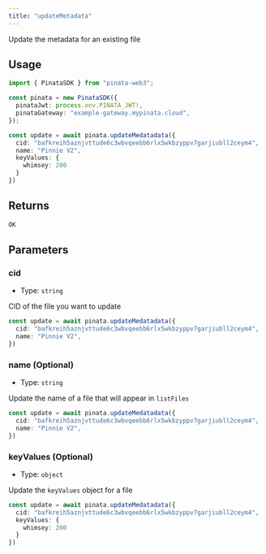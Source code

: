 ```yaml
---
title: "updateMetadata"
---
```


Update the metadata for an existing file

## Usage

```typescript
import { PinataSDK } from "pinata-web3";

const pinata = new PinataSDK({
  pinataJwt: process.env.PINATA_JWT!,
  pinataGateway: "example-gateway.mypinata.cloud",
});

const update = await pinata.updateMedatadata({
  cid: "bafkreih5aznjvttude6c3wbvqeebb6rlx5wkbzyppv7garjiubll2ceym4",
  name: "Pinnie V2",
  keyValues: {
    whimsey: 200
  }
})
```

## Returns

```typescript
OK
```

## Parameters

### cid

- Type: `string`

CID of the file you want to update

```typescript
const update = await pinata.updateMedatadata({
  cid: "bafkreih5aznjvttude6c3wbvqeebb6rlx5wkbzyppv7garjiubll2ceym4",
  name: "Pinnie V2",
})
```

### name (Optional)

- Type: `string`

Update the name of a file that will appear in `listFiles`

```typescript
const update = await pinata.updateMedatadata({
  cid: "bafkreih5aznjvttude6c3wbvqeebb6rlx5wkbzyppv7garjiubll2ceym4",
  name: "Pinnie V2",
})
```

### keyValues (Optional)

- Type: `object`

Update the `keyValues` object for a file

```typescript
const update = await pinata.updateMedatadata({
  cid: "bafkreih5aznjvttude6c3wbvqeebb6rlx5wkbzyppv7garjiubll2ceym4",
  keyValues: {
    whimsey: 200
  }
})
```
